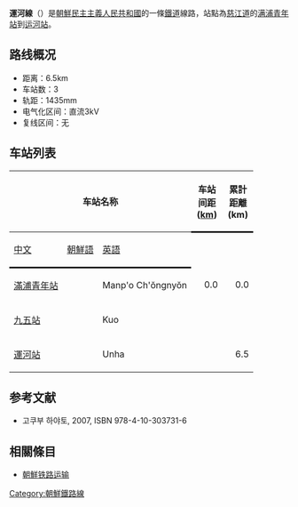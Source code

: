 '''運河線'''（{{kor|名=北|諺=운하선|漢=運河線|羅=Unha sŏn|f=y}}）是[[朝鮮民主主義人民共和國|朝鮮民主主義人民共和國]]的一條[[鐵道|鐵道]]線路，站點為[[慈江道|慈江道]]的[[满浦青年站|满浦青年站]]到[[运河站_(慈江道)|运河站]]。

==路线概况==
*距离：6.5km
*车站数：3
*轨距：1435mm
*电气化区间：直流3kV
*复线区间：无

==车站列表==
{| class="wikitable"
|-
!colspan=3|车站名称
!style="width: 2.5em; border-bottom:solid 3px;" rowspan=2|车站间距 ([[km|km]])
!style="width: 2.5em; border-bottom:solid 3px;" rowspan=2|累計距離 (km)
!style="border-bottom:solid 3px;" rowspan=2|連接路線
!style="border-bottom:solid 3px;" rowspan=2|所在地
|-
!style="border-bottom:solid 3px;"|[[中文|中文]]
!style="border-bottom:solid 3px;"|[[朝鮮語|朝鮮語]]
!style="border-bottom:solid 3px;"|[[英語|英語]]
|-
|[[滿浦青年站|滿浦青年站]]
|{{Lang|ko|만포청년역}}
|Manp'o Ch'ŏngnyŏn
|style="text-align: right;"|0.0
|style="text-align: right;"|0.0
|[[滿浦線|滿浦線]]・[[北部內陸線|北部內陸線]]
|-
|[[九五站|九五站]]
|{{Lang|ko|구오역}}
|Kuo
|style="text-align: right;"| 
|style="text-align: right;"| 
| 
|-
|[[運河站_(慈江道)|運河站]]
|{{Lang|ko|운하역}}
|Unha
|style="text-align: right;"| 
|style="text-align: right;"|6.5
| 
|}

==参考文献==
* 고쿠부 하야토{{lang|ja|(国分隼人), 《将軍様の鉄道 北朝鮮鉄道事情》, 新潮社}}, 2007, ISBN 978-4-10-303731-6

==相關條目==
* [[朝鮮铁路运输|朝鮮铁路运输]]

{{朝鮮鐵路線}}
{{運河線}}

[[Category:朝鮮鐵路線|Category:朝鮮鐵路線]]